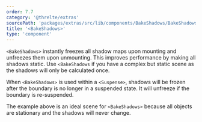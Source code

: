 ```yaml
---
order: 7.7
category: '@threlte/extras'
sourcePath: 'packages/extras/src/lib/components/BakeShadows/BakeShadows.svelte'
title: '<BakeShadows>'
type: 'component'
---
```


`<BakeShadows>` instantly freezes all shadow maps upon mounting and unfreezes them upon unmounting. This improves performance by making all shadows static. Use `<BakeShadows` if you have a complex but static scene as the shadows will only be calculated once.

<Example path="extras/bake-shadows/basic" />

When `<BakeShadows>` is used within a `<Suspense>`, shadows will be frozen after the boundary is no longer in a suspended state. It will unfreeze if the boundary is re-suspended.

<Example path="extras/bake-shadows/spaceships" />

The example above is an ideal scene for `<BakeShadows>` because all objects are stationary and the shadows will never change.

